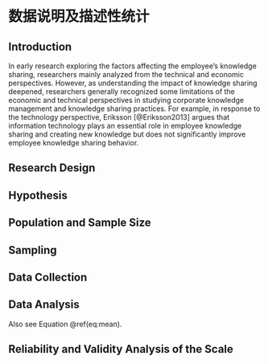 # 数据说明及描述性统计 {#method}

## Introduction

In early research exploring the factors affecting the employee's knowledge sharing, researchers mainly analyzed from the technical and economic perspectives. However, as understanding the impact of knowledge sharing deepened, researchers generally recognized some limitations of the economic and technical perspectives in studying corporate knowledge management and knowledge sharing practices. For example, in response to the technology perspective, Eriksson [@Eriksson2013] argues that information technology plays an essential role in employee knowledge sharing and creating new knowledge but does not significantly improve employee knowledge sharing behavior. 


## Research Design

## Hypothesis 

## Population and Sample Size

## Sampling 

## Data Collection 

## Data Analysis 


Also see Equation \@ref(eq:mean).

\begin{equation}
\bar{X} = \frac{\sum_{i=1}^n X_i}{n} (\#eq:mean)
\end{equation}


## Reliability and Validity Analysis of the Scale



\newpage